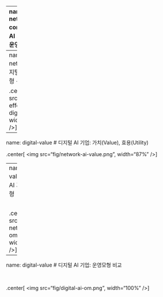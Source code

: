 

---
name: digital-network-ai-company
# 디지털 AI 기업: AI 공장과 운영모형

<br>
<br>

.center[
<img src="fig/ai-factory-om.png", width="100%" />
]

---
name: digital-network-om
# 디지털 AI 기업: 운영모형 + 네트워크 효과

.center[
<img src="fig/network-effect-digital.png", width="100%" />
]

---
name: digital-value
# 디지털 AI 기업: 가치(Value), 효용(Utility)

.center[
<img src="fig/network-ai-value.png", width="87%" />
]
 
---
name: digital-value
# 디지털 AI 기업: 운영모형

<br>

.center[
<img src="fig/ai-network-om.png", width="100%" />
]
 
 
---
name: digital-value
# 디지털 AI 기업: 운영모형 비교

<br>

.center[
<img src="fig/digital-ai-om.png", width="100%" />
]
 


